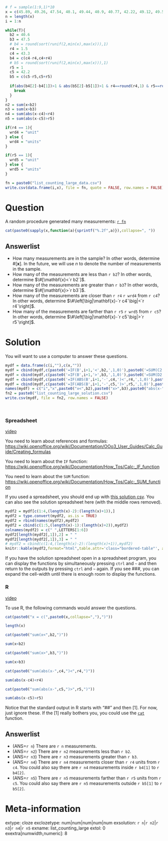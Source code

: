 ```r
# f = sample(1:9,1)*10
x = c(45.89, 49.26, 47.54, 40.1, 49.44, 40.9, 40.77, 42.22, 49.12, 49.57, 42.88, 42.82, 46.94, 48.71, 45.22, 45.77, 44.6, 48.23, 41.94, 42.24, 47.24, 45.37, 46.04, 42.72, 49.84, 48.57, 47.19, 42.48, 40.9, 49.73, 42.11, 40.1, 44.58, 48.82, 48.36, 45.14, 43.03, 42.48, 41.58, 42.3, 49.18, 46.6, 48.09, 44.63, 45.65, 41.65, 41.63, 42.87, 40.19, 47.84, 47.33, 44.02, 47.26, 47.77, 40.1, 42.25, 42.3, 45.01, 49.49, 49.6, 46.33, 45.12, 42.74, 47.69, 47.55, 44.99, 44.06, 43.66, 44.96, 42.52, 42.74, 49.06, 45.6, 41.58, 45.2, 43.9, 49.43, 49.15, 44.76, 42.4, 49.57, 40.9, 42.39, 46.53, 46.97, 47.07, 40.02, 40.44, 43.77, 46.02, 45.79, 44.64, 40.79, 45.34, 42.89, 49.6, 48.16, 40.14, 46.98, 41.1, 40.81, 40.92, 45.87, 43.75, 44.14, 44.69, 48.02, 41.56, 44.13, 49.23, 47.5, 46.75, 48.58, 49.58, 45.76, 41.04, 46.67, 45.08, 41.56, 40.07, 41.89, 49.06, 41.71, 49.18, 48.12, 46.63, 43.76, 45.3, 48.14, 44.66, 40.43, 47.38, 41.66, 48.09, 45.96, 46.9, 43.52, 45.35, 49.06, 42.69, 47.25, 44.29, 45.07, 49.35, 46.18, 45.18, 49.09, 40.41, 48.66, 44.62)
n = length(x)
i = 1:n

while(T){
  b2 = 40.6
  b3 = 47.5
  # b4 = round(sort(runif(2,min(x),max(x))),1)
  r4 = 1.5
  c4 = 43.3
  b4 = c(c4-r4,c4+r4)
  # b5 = round(sort(runif(2,min(x),max(x))),1)
  r5 = 1
  c5 = 42.2
  b5 = c(c5-r5,c5+r5)
  
  if(abs(b4[2]-b4[1])>1 & abs(b5[2]-b5[1])>1 & r4==round(r4,1) & r5==round(r5,1) & c4==round(c4,1) & c5==round(c5,1)){
    break
  }
}
n2 = sum(x<b2)
n3 = sum(x>b3)
n4 = sum(abs(x-c4)<r4)
n5 = sum(abs(x-c5)>r5)

if(r4 == 1){
  wrd4 = "unit"
} else {
  wrd4 = "units"
}

if(r5 == 1){
  wrd5 = "unit"
} else {
  wrd5 = "units"
}
```

```r
fn = paste0("list_counting_large_data.csv")
write.csv(data.frame(i,x), file = fn, quote = FALSE, row.names = FALSE)
```

Question
========

A random procedure generated many measurements: [`r fn`](`r fn`)

```r
cat(paste0(sapply(x,function(a){sprintf("%.2f",a)}),collapse=", "))
```

Answerlist
--------
* How many measurements are in the sample? In other words, determine $\#[\mathbf{x}]$. In the future, we will use $n$ to denote the number of measurements in the sample.
* How many of the measurements are less than `r b2`? In other words, determine $\#[\mathbf{x}<`r b2`]$.
* How many of the measurements are greater than `r b3`? In other words, determine $\#[\mathbf{x}>`r b3`]$.
* How many of the measurements are closer than `r r4` `r wrd4` from `r c4`? In other words, determine $\#\left[\big|\mathbf{x}-`r c4`\big|<`r r4`\right]$.
* How many of the measurements are farther than `r r5` `r wrd5` from `r c5`? In other words, determine $\#\left[\big|\mathbf{x}-`r c5`\big|>`r r5`\right]$.

Solution
========

You will want to use a computer to answer these questions. 

```r
mydf = data.frame(c(i,""),c(x,""))
mydf = cbind(mydf,c(paste0('=IF(B',i+1,'<',b2,',1,0)'),paste0('=SUM(C2:C',n+1,')')))
mydf = cbind(mydf,c(paste0('=IF(B',i+1,'>',b3,',1,0)'),paste0('=SUM(D2:D',n+1,')')))
mydf = cbind(mydf,c(paste0('=IF(ABS(B',i+1,'-',c4,')<',r4,',1,0)'),paste0('=SUM(E2:E',n+1,')')))
mydf = cbind(mydf,c(paste0('=IF(ABS(B',i+1,'-',c5,')>',r5,',1,0)'),paste0('=SUM(F2:F',n+1,')')))
names(mydf) = c("i","x",paste0("x<",b2),paste0("x>",b3),paste0("abs(x-",c4,")<",r4),paste0("abs(x-",c5,")>",r5))
fn2 = paste0("list_counting_large_solution.csv") 
write.csv(mydf, file = fn2, row.names = FALSE)
```
\


### Spreadsheet

[video](https://vimeo.com/531555960){target="_blank"}

You need to learn about references and formulas: [https://wiki.openoffice.org/wiki/Documentation/OOo3_User_Guides/Calc_Guide/Creating_formulas](https://wiki.openoffice.org/wiki/Documentation/OOo3_User_Guides/Calc_Guide/Creating_formulas){target="_blank"}

You need to learn about the `IF` function:
[https://wiki.openoffice.org/wiki/Documentation/How_Tos/Calc:_IF_function](https://wiki.openoffice.org/wiki/Documentation/How_Tos/Calc:_IF_function){target="_blank"}

You need to learn about the `SUM` function:
[https://wiki.openoffice.org/wiki/Documentation/How_Tos/Calc:_SUM_function](https://wiki.openoffice.org/wiki/Documentation/How_Tos/Calc:_SUM_function){target="_blank"}


If you used a spreadsheet, you should end up with [this solution csv](`r fn2`). You can also see the solution spreadsheet here (with the middle rows removed).


<style type="text/css" rel="stylesheet">
.bordered-table {
    border-collapse: collapse;
    border-spacing: 0;
    border:2px solid #000000;
}
.bordered-table th {
    border:2px solid #000000;
    padding: 4px;
    color: #88888888;
}
.bordered-table td{
    border:2px solid #000000;
    padding: 4px;
}
.bordered-table td:first-child{
    color: #888888;
}
</style>

```r
mydf2 = mydf[c(1:4,(length(x)-2):(length(x)+1)),]
mydf2 = type.convert(mydf2, as.is = TRUE)
mydf2 = rbind(names(mydf2),mydf2)
mydf2 = cbind(c(1:5,(length(x)-1):(length(x)+2)),mydf2)
colnames(mydf2) = c(" ",LETTERS[1:6])
mydf2[length(mydf2[,1]),2] = " "
mydf2[length(mydf2[,1]),3] = " "
# mydf2 = cbind(c(1:4,(length(x)-2):(length(x)+1)),mydf2)
knitr::kable(mydf2,format="html",table.attr='class="bordered-table"', align = "ccccccc",row.names=F)
```

If you have the solution spreadsheet open in a spreadsheet program, you can display the functions by simultaneously pressing `ctrl` and `~` and then return to the outputs by pressing `ctrl` and `~` again. If you see ###, you can expand the cell-width until there is enough room to display the functions.



### R

[video](https://vimeo.com/531555935){target="_blank"}

To use R, the following commands would answer the questions.
```r
cat(paste0("x = c(",paste0(x,collapse=","),")"))
```
```r
length(x)
```

```r
cat(paste0("sum(x<",b2,")"))
```
```r
sum(x<b2)
```

```r
cat(paste0("sum(x>",b3,")"))
```
```r
sum(x>b3)
```
```r
cat(paste0("sum(abs(x-",c4,")<",r4,")"))
```
```r
sum(abs(x-c4)<r4)
```
```r
cat(paste0("sum(abs(x-",c5,")>",r5,")"))
```

```r
sum(abs(x-c5)>r5)
```

Notice that the standard output in R starts with "##" and then [1]. For now, just ignore these. If the [1] really bothers you, you could use the [`cat`](https://www.rdocumentation.org/packages/base/versions/3.6.2/topics/cat){target="_blank"} function.



Answerlist
--------
* (ANS=`r n`) There are `r n` measurements.
* (ANS=`r n2`) There are `r n2` measurements less than `r b2`.
* (ANS=`r n3`) There are `r n3` measurements greater than `r b3`.
* (ANS=`r n4`) There are `r n4` measurements closer than `r r4` units from `r c4`. You could also say there are `r n4` measurements inside `r b4[1]` to `r b4[2]`.
* (ANS=`r n5`) There are `r n5` measurements farther than `r r5` units from `r c5`. You could also say there are `r n5` measurements outside `r b5[1]` to `r b5[2]`.


Meta-information
================
extype: cloze
exclozetype: num|num|num|num|num
exsolution: `r n`|`r n2`|`r n3`|`r n4`|`r n5`
exname: list_counting_large
extol: 0
exextra[numwidth,numeric]: 8
